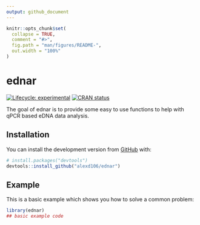 ```yaml
---
output: github_document
---
```


<!-- README.md is generated from README.Rmd. Please edit that file -->

```r
knitr::opts_chunk$set(
  collapse = TRUE,
  comment = "#>",
  fig.path = "man/figures/README-",
  out.width = "100%"
)
```

# ednar

<!-- badges: start -->
[![Lifecycle: experimental](https://img.shields.io/badge/lifecycle-experimental-orange.svg)](https://www.tidyverse.org/lifecycle/#experimental)
[![CRAN status](https://www.r-pkg.org/badges/version/ednar)](https://CRAN.R-project.org/package=ednar)
<!-- badges: end -->

The goal of ednar is to provide some easy to use functions to help with qPCR 
based eDNA data analysis.

## Installation

You can install the development version from [GitHub](https://github.com/) with:

``` r
# install.packages("devtools")
devtools::install_github("alexd106/ednar")
```
## Example

This is a basic example which shows you how to solve a common problem:

```r
library(ednar)
## basic example code
```
